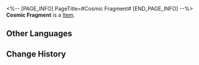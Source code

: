 <%-- [PAGE_INFO]
PageTitle=#Cosmic Fragment#
[END_PAGE_INFO] --%>
{{Item Infobox
|id          = 31
|image       = Item Cosmic Fragment.png
|type        = 
|invCategory = 
|rarity      = 3
|effect      = A unique currency obtained through exploring Simulated Universe. Will be cleared after Simulated Universe is restarted.
|description = File fragments generated when the Simulated Universe is running. When they pile up, the performance of Simulated Universe will be significantly affected.
}}
{{Description|''"Sort them regularly. In return, the admin can perhaps change your stats every now and then."''}}
'''Cosmic Fragment''' is a [[Item]].

==Other Languages==
{{Other Languages
|en   = Cosmic Fragment
|zhs  = 宇宙碎片
|zht  = 宇宙碎片
|ja   = 宇宙の欠片
|ko   = 우주 조각
|es   = Fragmentos cósmicos
|fr   = Fragments cosmiques
|ru   = Космические фрагменты
|th   = Cosmic Fragment
|vi   = Mảnh Vũ Trụ
|de   = Kosmisches Fragment
|id   = Cosmic Fragment
|pt   = Fragmento Cósmico
}}

==Change History==
{{Change History|1.0}}